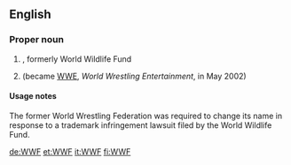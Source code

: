 ==English==

===Proper noun===
{{en-proper noun}}

# {{initialism of|{{w|World Wide Fund for Nature}}|dot=}}, formerly World Wildlife Fund
# {{historical}} {{initialism of|[[world|World]] [[wrestling|Wrestling]] [[federation|Federation]]|dot=}} (became [[WWE]], ''World Wrestling Entertainment'', in May 2002)

====Usage notes====
The former World Wrestling Federation was required to change its name in response to a trademark infringement lawsuit filed by the World Wildlife Fund.

[[de:WWF]]
[[et:WWF]]
[[it:WWF]]
[[fi:WWF]]